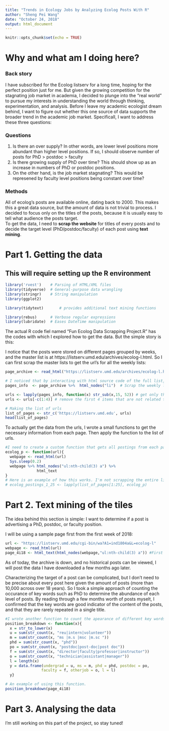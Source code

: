 ```yaml
---
title: "Trends in Ecology Jobs by Analyzing Ecolog Posts With R"
author: "Sheng Pei Wang"
date: "October 24, 2018"
output: html_document
---
```


```r
knitr::opts_chunk$set(echo = TRUE)
```
  
# Why and what am I doing here?
### Back story
I have subscribed for the Ecolog listserv for a long time, hoping for the perfect position just for me. But given the growing competition for the stagnating job market in academia, I decided to plunge into the "real world" to pursue my interests in understanding the world through thinking, experimentation, and analysis. Before I leave my academic ecologist dream behind, I want to figure out whether this one source of data supports the broader trend in the academic job market. Specificall, I want to address these three questions:   

### Questions
1. Is there an over supply? In other words, are lower level positions more abundant than higher level positions. If so, I should observe number of posts for PhD > postdoc > faculty    
2. Is there growing supply of PhD over time? This should show up as an increase in numbers of PhD or postdoc positions.     
3. On the other hand, is the job market stagnating? This would be represened by faculty level positions being constant over time?

### Methods
All of ecolog's posts are available online, dating back to 2000. This makes this a great data source, but the amount of data is not trivial to process. I decided to focus only on the titles of the posts, because it is usually easy to tell what audience the posts target.   
To get the data, I need to **scrap the website** for titles of every posts and to decide the target level (PhD/postdoc/faculty) of each post using **text mining**.

# Part 1. Getting the data

## This will require setting up the R environment
```r
library('rvest')    # Parsing of HTML/XML files 
library(tidyverse)  # General-purpose data wrangling
library(stringr)    # String manipulation
library(ggplot2)

library(tidytext)       # provides additional text mining functions

library(rebus)      # Verbose regular expressions
library(lubridate)  # Eases DateTime manipulation
```


The actual R code fiel named "Fun Ecolog Data Scrapping Project.R" has the codes with which I explored how to get the data. But the simple story is this:

I notice that the posts were stored on different pages grouped by weeks, and the master list is at https://listserv.umd.edu/archives/ecolog-l.html. So I can first scrap the master lists to get the url's for all the weekly lists:


```r
page_archive <- read_html("https://listserv.umd.edu/archives/ecolog-l.html")

# I noticed that by interacting with html source code of the full list, all the weekly links are stored under the "li" node
pages_info  <- page_archive %>%  html_nodes("li")  # Scrap the weekly link info from main page

urls <- lapply(pages_info, function(x) str_sub(x,15, 52)) # get only the url part, which is between 15-52 characters.
urls <- urls[-c(1:4)] # remove the first 4 items that are not related to our purpose.

# Making the list of urls
list_of_pages <- str_c('https://listserv.umd.edu', urls)
head(list_of_pages)
```

To  actually get the data from the urls, I wrote a small functions to get the necessary information from each page. Then apply the function to the list of urls.
```r
#I need to create a custom function that gets all postings from each page
ecolog_p <- function(url){
  webpage <- read_html(url)
  Sys.sleep(0.2)
  webpage %>% html_nodes("ul:nth-child(3) a") %>%
              html_text
}
# Here is an example of how this works. I'm not scrapping the entire list here, because it takes about two hours to run with good internet connections.
# ecolog_postings_1_25 <- lapply(list_of_pages[1:25], ecolog_p)
```

# Part 2. Text mining of the tiles
The idea behind this section is simple: I want to determine if a post is advertising a PhD, postdoc, or faculty position. 

I will be using a sample page first from the first week of 2018:
```r
url <- "https://listserv.umd.edu/cgi-bin/wa?A1=ind1804a&L=ecolog-l"
webpage <- read_html(url)
page_4i18 <- html_text(html_nodes(webpage,"ul:nth-child(3) a")) #First download the webpage
```

As of today, the archive is down, and no historical posts can be viewed, I will post the data I have downloaded a few months ago later. 

Characterizing the target of a post can be complicated, but I don't need to be precise about every post here given the amount of posts (more than 10,000 across over 18 years). So I took a simple approach of counting the occurance of key words such as PhD to determine the abundance of each level of posts. By reading through a few months worth of posts myselt, I confirmed that the key words are good indicator of the content of the posts, and that they are rarely repeated in a single title.
```r
#I wrote another function to count the apearance of different key words.
position_breakdown <- function(x){
  x = str_to_lower(x)
  u = sum(str_count(x, "reu|intern|volunteer"))
  m = sum(str_count(x, "ms |m.s |msc |m.sc "))  
  phd = sum(str_count(x, "phd"))
  po = sum(str_count(x, "postdoc|post-doc|post doc"))  
  f = sum(str_count(x, "director|faculty|professor|instructor"))
  o = sum(str_count(x, "technician|assistant|manager"))
  l = length(x)
  y = data.frame(undergrad = u, ms = m, phd = phd, postdoc = po, 
                faculty = f, otherjob = o, l = l)
  y}

# An example of using this function.
position_breakdown(page_4i18)
```

# Part 3. Analysing the data
I'm still working on this part of the project, so stay tuned! 
